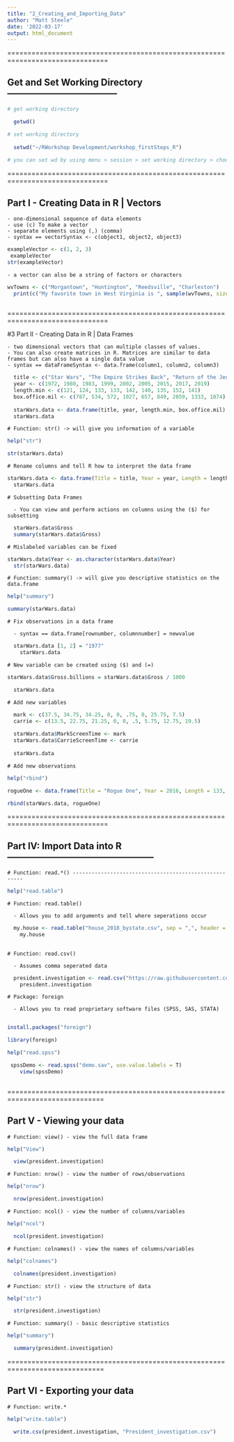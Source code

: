 ---
title: "2_Creating_and_Importing_Data"
author: "Matt Steele"
date: '2022-03-17'
output: html_document
---

===============================================================================

## Get and Set Working Directory ------------------------------------

```{r message=FALSE, warning=FALSE}

# get working directory

  getwd()

# set working directory
  
  setwd("~/RWorkshop Development/workshop_firstSteps_R")
  
# you can set wd by using menu > session > set working directory > choose directory


```


===============================================================================

## Part I - Creating Data in R | Vectors

    - one-dimensional sequence of data elements
    - use (c) To make a vector
    - separate elements using (,) (comma)
    - syntax == vectorSyntax <- c(object1, object2, object3)
    
```{r}

exampleVector <- c(1, 2, 3)
 exampleVector
str(exampleVector)

```

    - a vector can also be a string of factors or characters    
    
```{r}

wvTowns <- c("Morgantown", "Huntington", "Reedsville", "Charleston")
  print(c("My favorite town in West Virginia is ", sample(wvTowns, size = 1)))
  
```

===============================================================================

#3 Part II - Creating Data in R | Data Frames

    - two dimensional vectors that can multiple classes of values.
    - You can also create matrices in R. Matrices are similar to data frames but can also have a single data value
    - syntax == dataFrameSyntax <- data.frame(column1, column2, column3)

```{r}

  title <- c("Star Wars", "The Empire Strikes Back", "Return of the Jedi", "The Phantom Menace", "Attack of the Clones", "Revenge of the Sith", "Force Awakens", "The Last Jedi", "Rise of Skywalker")
  year <- c(1972, 1980, 1983, 1999, 2002, 2005, 2015, 2017, 2019)
  length.min <- c(121, 124, 133, 133, 142, 140, 135, 152, 141)
  box.office.mil <- c(787, 534, 572, 1027, 657, 849, 2059, 1333, 1074)
  
  starWars.data <- data.frame(title, year, length.min, box.office.mil)
  starWars.data

```

    # Function: str() -> will give you information of a variable
    
```{r}

help("str")

str(starWars.data)

```

    # Rename columns and tell R how to interpret the data frame
    
```{r}

starWars.data <- data.frame(Title = title, Year = year, Length = length.min, Gross = box.office.mil, stringsAsFactors = T)
  starWars.data

```

    
    # Subsetting Data Frames 
  
      - You can view and perform actions on columns using the ($) for subsetting

```{r}

  starWars.data$Gross
  summary(starWars.data$Gross) 


```

    # Mislabeled variables can be fixed
    
```{r}

starWars.data$Year <- as.character(starWars.data$Year)
  str(starWars.data)

```

    # Function: summary() -> will give you descriptive statistics on the data.frame
    
```{r}

help("summary")

summary(starWars.data)

```

    # Fix observations in a data frame
    
      - syntax == data.frame[rownumber, columnnumber] = newvalue
    
```{r}

  starWars.data [1, 2] = "1977"
    starWars.data  

```

    # New variable can be created using ($) and (=)
    
```{r}

starWars.data$Gross.billions = starWars.data$Gross / 1000

  starWars.data

```

    # Add new variables
    
```{r}

  mark <- c(37.5, 34.75, 34.25, 0, 0, .75, 0, 25.75, 7.5)
  carrie <- c(13.5, 22.75, 21.25, 0, 0, .5, 5.75, 12.75, 19.5)
  
  starWars.data$MarkScreenTime <- mark
  starWars.data$CarrieScreenTime <- carrie
  
  starWars.data

```


    # Add new observations

```{r}

help("rbind")

rogueOne <- data.frame(Title = "Rogue One", Year = 2016, Length = 133, Gross = 1051, Gross.billions = 1.051,  MarkScreenTime = 0, CarrieScreenTime = .25)

rbind(starWars.data, rogueOne)

```

===============================================================================

## Part IV: Import Data into R ------------------------------------------------


    # Function: read.*() ------------------------------------------------------

```{r}

help("read.table")

```

    # Function: read.table()
    
      - Allows you to add arguments and tell where seperations occur

```{r}

  my.house <- read.table("house_2018_bystate.csv", sep = ",", header = T)
    my.house
  
```

    # Function: read.csv()
    
      - Assumes comma seperated data

```{r}

  president.investigation <- read.csv("https://raw.githubusercontent.com/fivethirtyeight/data/master/russia-investigation/russia-investigation.csv", stringsAsFactors = T)
    president.investigation

```

    # Package: foreign
    
      - Allows you to read proprietary software files (SPSS, SAS, STATA) 
      
```{r}

install.packages("foreign")

```

```{r}

library(foreign)

```

```{r}

help("read.spss")

 spssDemo <- read.spss("demo.sav", use.value.labels = T)
    view(spssDemo)
    

```

==============================================================================

## Part V - Viewing your data


    # Function: view() - view the full data frame
    
```{r}

help("View")

  view(president.investigation)

```
  
  
    # Function: nrow() - view the number of rows/observations
  
```{r}

help("nrow")

  nrow(president.investigation)

```

    # Function: ncol() - view the number of columns/variables
    
```{r}

help("ncol")

  ncol(president.investigation)

```
  
    # Function: colnames() - view the names of columns/variables
    
```{r}

help("colnames")

  colnames(president.investigation)

```

    # Function: str() - view the structure of data
    
```{r}

help("str")

  str(president.investigation)

```

    # Function: summary() - basic descriptive statistics
    
```{r}

help("summary")

  summary(president.investigation)

```



==============================================================================

## Part VI - Exporting your data

    # Function: write.*
    
```{r}

help("write.table")

  write.csv(president.investigation, "President_investigation.csv")

```
    


    